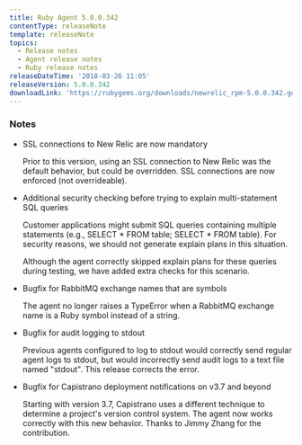 ```yaml
---
title: Ruby Agent 5.0.0.342
contentType: releaseNote
template: releaseNote
topics:
  - Release notes
  - Agent release notes
  - Ruby release notes
releaseDateTime: '2018-03-26 11:05'
releaseVersion: 5.0.0.342
downloadLink: 'https://rubygems.org/downloads/newrelic_rpm-5.0.0.342.gem'
---
```


### Notes

* SSL connections to New Relic are now mandatory

  Prior to this version, using an SSL connection to New Relic was the default behavior, but could be overridden. SSL connections are now enforced (not overrideable).
* Additional security checking before trying to explain multi-statement SQL queries

  Customer applications might submit SQL queries containing multiple statements (e.g., SELECT \* FROM table; SELECT \* FROM table). For security reasons, we should not generate explain plans in this situation.

  Although the agent correctly skipped explain plans for these queries during testing, we have added extra checks for this scenario.
* Bugfix for RabbitMQ exchange names that are symbols

  The agent no longer raises a TypeError when a RabbitMQ exchange name is a Ruby symbol instead of a string.
* Bugfix for audit logging to stdout

  Previous agents configured to log to stdout would correctly send regular agent logs to stdout, but would incorrectly send audit logs to a text file named "stdout". This release corrects the error.
* Bugfix for Capistrano deployment notifications on v3.7 and beyond

  Starting with version 3.7, Capistrano uses a different technique to determine a project's version control system. The agent now works correctly with this new behavior. Thanks to Jimmy Zhang for the contribution.
